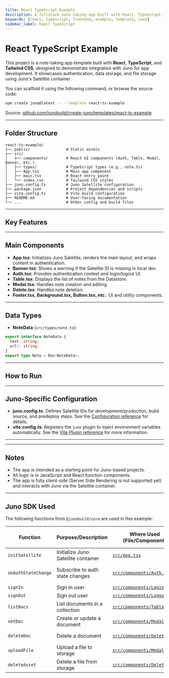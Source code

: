 ```yaml
---
title: React TypeScript Example
description: A fullstack note-taking app built with React, TypeScript, and Tailwind CSS using Juno for authentication, data, and file storage.
keywords: [react, typescript, frontend, example, template, juno]
sidebar_label: React TypeScript
---
```


# React TypeScript Example

This project is a note-taking app template built with **React**, **TypeScript**, and **Tailwind CSS**, designed to demonstrate integration with Juno for app development. It showcases authentication, data storage, and file storage using Juno's Satellite container.

You can scaffold it using the following command, or browse the source code:

```bash
npm create juno@latest -- --template react-ts-example
```

Source: [github.com/junobuild/create-juno/templates/react-ts-example](https://github.com/junobuild/create-juno/tree/main/templates/react-ts-example)

---

## Folder Structure

```
react-ts-example/
├── public/                # Static assets
├── src/
│   ├── components/        # React UI components (Auth, Table, Modal, Banner, etc.)
│   ├── types/             # TypeScript types (e.g., note.ts)
│   ├── App.tsx            # Main app component
│   ├── main.tsx           # React entry point
│   └── index.css          # Tailwind CSS styles
├── juno.config.ts         # Juno Satellite configuration
├── package.json           # Project dependencies and scripts
├── vite.config.ts         # Vite build configuration
├── README.md              # User-facing documentation
└── ...                    # Other config and build files
```

---

## Key Features


<KeyFeatures />

---

## Main Components

- **App.tsx**: Initializes Juno Satellite, renders the main layout, and wraps content in authentication.
- **Banner.tsx**: Shows a warning if the Satellite ID is missing in local dev.
- **Auth.tsx**: Provides authentication context and login/logout UI.
- **Table.tsx**: Displays the list of notes from the Datastore.
- **Modal.tsx**: Handles note creation and editing.
- **Delete.tsx**: Handles note deletion.
- **Footer.tsx, Background.tsx, Button.tsx, etc.**: UI and utility components.

---

## Data Types

- **NoteData** (`src/types/note.ts`):

```ts
export interface NoteData {
  text: string;
  url?: string;
}
export type Note = Doc<NoteData>;
```

---

## How to Run


<HowToStart />


<CreateSatellite />


<HowToRun />

---

## Juno-Specific Configuration

- **juno.config.ts**: Defines Satellite IDs for development/production, build source, and predeploy steps. See the [Configuration reference](../../reference/configuration.mdx) for details.
- **vite.config.ts**: Registers the `juno` plugin to inject environment variables automatically. See the [Vite Plugin reference](../../reference/plugins.mdx#vite-plugin) for more information.

---


<ProdDeploy />

---

## Notes

- The app is intended as a starting point for Juno-based projects.
- All logic is in JavaScript and React function components.
- The app is fully client-side (Server Side Rendering is not supported yet) and interacts with Juno via the Satellite container.

---

## Juno SDK Used

The following functions from `@junobuild/core` are used in this example:

| Function            | Purpose/Description                 | Where Used (File/Component)                                                                                                            | Juno Docs/Source Reference                                                                    |
| ------------------- | ----------------------------------- | -------------------------------------------------------------------------------------------------------------------------------------- | --------------------------------------------------------------------------------------------- |
| `initSatellite`     | Initialize Juno Satellite container | [`src/App.tsx`](https://github.com/junobuild/create-juno/blob/main/templates/react-ts-example/src/App.tsx)                             | [Initialization](../../setup-the-sdk#initialization)                                          |
| `onAuthStateChange` | Subscribe to auth state changes     | [`src/components/Auth.tsx`](https://github.com/junobuild/create-juno/blob/main/templates/react-ts-example/src/components/Auth.tsx)     | [Listening to Auth Changes](../../build/authentication/development#listening-to-auth-changes) |
| `signIn`            | Sign in user                        | [`src/components/Login.tsx`](https://github.com/junobuild/create-juno/blob/main/templates/react-ts-example/src/components/Login.tsx)   | [Sign-in](../../build/authentication/development#sign-in)                                     |
| `signOut`           | Sign out user                       | [`src/components/Logout.tsx`](https://github.com/junobuild/create-juno/blob/main/templates/react-ts-example/src/components/Logout.tsx) | [Sign-out](../../build/authentication/development#sign-out)                                   |
| `listDocs`          | List documents in a collection      | [`src/components/Table.tsx`](https://github.com/junobuild/create-juno/blob/main/templates/react-ts-example/src/components/Table.tsx)   | [List documents](../../build/datastore/development#list-documents)                            |
| `setDoc`            | Create or update a document         | [`src/components/Modal.tsx`](https://github.com/junobuild/create-juno/blob/main/templates/react-ts-example/src/components/Modal.tsx)   | [Add a document](../../build/datastore/development#add-a-document)                            |
| `deleteDoc`         | Delete a document                   | [`src/components/Delete.tsx`](https://github.com/junobuild/create-juno/blob/main/templates/react-ts-example/src/components/Delete.tsx) | [Delete a document](../../build/datastore/development#delete-a-document)                      |
| `uploadFile`        | Upload a file to storage            | [`src/components/Modal.tsx`](https://github.com/junobuild/create-juno/blob/main/templates/react-ts-example/src/components/Modal.tsx)   | [Upload file](../../build/storage/development#upload-file)                                    |
| `deleteAsset`       | Delete a file from storage          | [`src/components/Delete.tsx`](https://github.com/junobuild/create-juno/blob/main/templates/react-ts-example/src/components/Delete.tsx) | [Delete asset](../../build/storage/development#delete-asset)                                  |
